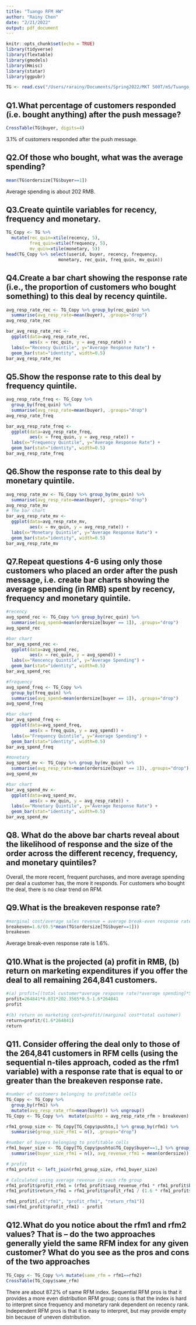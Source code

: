 ```yaml
---
title: "Tuango RFM HW"
author: "Rainy Chen"
date: "2/21/2022"
output: pdf_document
---
```


```r
knitr::opts_chunk$set(echo = TRUE)
library(tidyverse)
library(flextable)
library(gmodels)
library(Hmisc)
library(statar)
library(ggpubr)

TG <- read.csv("/Users/rarainy/Documents/Spring2022/MKT 500T/m5/Tuango_RFM.csv")
```
  
## Q1.What percentage of customers responded (i.e. bought anything) after the push message?
```r
CrossTable(TG$buyer, digits=4)
```
3.1% of customers responded after the push message.

## Q2.Of those who bought, what was the average spending?
```r
mean(TG$ordersize[TG$buyer==1])
```
Average spending is about 202 RMB. 

## Q3.Create quintile variables for recency, frequency and monetary. 
```r
TG_Copy <- TG %>% 
  mutate(rec_quin=xtile(recency, 5),
         freq_quin=xtile(frequency, 5),
         mv_quin=xtile(monetary, 5))
head(TG_Copy %>% select(userid, buyer, recency, frequency, 
                    monetary, rec_quin, freq_quin, mv_quin))
```

## Q4.Create a bar chart showing the response rate (i.e., the proportion of customers who bought something) to this deal by recency quintile.
```r
avg_resp_rate_rec <- TG_Copy %>% group_by(rec_quin) %>% 
  summarise(avg_resp_rate=mean(buyer), .groups="drop")
avg_resp_rate_rec
```
```r
bar_avg_resp_rate_rec <- 
  ggplot(data=avg_resp_rate_rec, 
         aes(x = rec_quin, y = avg_resp_rate)) + 
  labs(x="Recency Quintile", y="Average Response Rate") + 
  geom_bar(stat="identity", width=0.5)
bar_avg_resp_rate_rec
```

## Q5.Show the response rate to this deal by frequency quintile. 
```r
avg_resp_rate_freq <- TG_Copy %>% 
  group_by(freq_quin) %>% 
  summarise(avg_resp_rate=mean(buyer), .groups="drop")
avg_resp_rate_freq
```
```r
bar_avg_resp_rate_freq <- 
  ggplot(data=avg_resp_rate_freq, 
         aes(x = freq_quin, y = avg_resp_rate)) + 
  labs(x="Frequency Quintile", y="Average Response Rate") + 
  geom_bar(stat="identity", width=0.5)
bar_avg_resp_rate_freq
```

## Q6.Show the response rate to this deal by monetary quintile.
```r
avg_resp_rate_mv <- TG_Copy %>% group_by(mv_quin) %>%
  summarise(avg_resp_rate=mean(buyer), .groups="drop")
avg_resp_rate_mv
# The bar chart
bar_avg_resp_rate_mv <- 
  ggplot(data=avg_resp_rate_mv, 
         aes(x = mv_quin, y = avg_resp_rate)) + 
  labs(x="Monetary Quintile", y="Average Response Rate") + 
  geom_bar(stat="identity", width=0.5)
bar_avg_resp_rate_mv
```

## Q7.Repeat questions 4-6 using only those customers who placed an order after the push message, i.e. create bar charts showing the average spending (in RMB) spent by recency, frequency and monetary quintile. 
```r
#recency
avg_spend_rec <- TG_Copy %>% group_by(rec_quin) %>% 
  summarise(avg_spend=mean(ordersize[buyer == 1]), .groups="drop")
avg_spend_rec

#bar chart 
bar_avg_spend_rec <- 
  ggplot(data=avg_spend_rec, 
         aes(x = rec_quin, y = avg_spend)) + 
  labs(x="Rencency Quintile", y="Average Spending") + 
  geom_bar(stat="identity", width=0.5)
bar_avg_spend_rec
```
```r
#frequency 
avg_spend_freq <- TG_Copy %>% 
  group_by(freq_quin) %>% 
  summarise(avg_spend=mean(ordersize[buyer == 1]), .groups="drop")
avg_spend_freq

#bar chart 
bar_avg_spend_freq <- 
  ggplot(data=avg_spend_freq, 
         aes(x = freq_quin, y = avg_spend)) + 
  labs(x="Frequency Quintile", y="Average Spending") + 
  geom_bar(stat="identity", width=0.5)
bar_avg_spend_freq
```
```r
#monetary 
avg_spend_mv <- TG_Copy %>% group_by(mv_quin) %>%
  summarise(avg_resp_rate=mean(ordersize[buyer == 1]), .groups="drop")
avg_spend_mv

#bar chart
bar_avg_spend_mv <- 
  ggplot(data=avg_spend_mv, 
         aes(x = mv_quin, y = avg_resp_rate)) + 
  labs(x="Monetary Quintile", y="Average Response Rate") + 
  geom_bar(stat="identity", width=0.5)
bar_avg_spend_mv
```

## Q8. What do the above bar charts reveal about the likelihood of response and the size of the order across the different recency, frequency, and monetary quintiles?
Overall, the more recent, frequent purchases, and more average spending per deal a customer has, the more it responds. For customers who bought the deal, there is no clear trend on RFM. 

## Q9.What is the breakeven response rate?
```r
#marginal cost/average sales revenue = average break-even response rate
breakeven=1.6/(0.5*mean(TG$ordersize[TG$buyer==1]))
breakeven
```
Average break-even response rate is 1.6%.

## Q10.What is the projected (a) profit in RMB, (b) return on marketing expenditures if you offer the deal to all remaining 264,841 customers.
```r
#(a) profit=[(total customer*average response rate)*average spending]*50% of sales revenue as fee - marginal cost*total customer
profit=264841*0.031*202.3565*0.5-1.6*264841
profit

#(b) return on marketing cost=profit/(marginal cost*total customer)
return=profit/(1.6*264841)
return
```

## Q11. Consider offering the deal only to those of the 264,841 customers in RFM cells (using the sequential n-tiles approach, coded as the rfm1 variable) with a response rate that is equal to or greater than the breakeven response rate.
```r
#number of customers belonging to profitable cells
TG_Copy <- TG_Copy %>% 
  group_by(rfm1) %>% 
  mutate(avg_resp_rate_rfm=mean(buyer)) %>% ungroup()
TG_Copy <- TG_Copy %>%  mutate(pushto = avg_resp_rate_rfm > breakeven)

rfm1_group_size <- TG_Copy[TG_Copy$pushto,] %>% group_by(rfm1) %>% 
  summarise(group_size_rfm1 = n(), .groups="drop") 

#number of buyers belonging to profitable cells
rfm1_buyer_size <- TG_Copy[TG_Copy$pushto&TG_Copy$buyer==1,] %>% group_by(rfm1) %>% 
  summarise(buyer_size_rfm1 = n(), avg_revenue_rfm1 = mean(ordersize)) 
```

```r
# profit
rfm1_profit <- left_join(rfm1_group_size, rfm1_buyer_size)

# Calculated using average revenue in each rfm group
rfm1_profit$profit_rfm1 = (rfm1_profit$avg_revenue_rfm1 * rfm1_profit$buyer_size_rfm1 * 0.5 - 1.6 * rfm1_profit$group_size_rfm1)   * (264841 / 13939)
rfm1_profit$return_rfm1 = rfm1_profit$profit_rfm1 / (1.6 * rfm1_profit$group_size_rfm1)

rfm1_profit[,c("rfm1", "profit_rfm1", "return_rfm1")]
sum(rfm1_profit$profit_rfm1) - profit
```

## Q12.What do you notice about the rfm1 and rfm2 values? That is – do the two approaches generally yield the same RFM index for any given customer? What do you see as the pros and cons of the two approaches 
```r
TG_Copy <- TG_Copy %>% mutate(same_rfm = rfm1==rfm2) 
CrossTable(TG_Copy$same_rfm)
```
There are about 87.2% of same RFM index. Sequential RFM pros is that it provides a more even distribution RFM group; cons is that the index is hard to interpret since frequency and monetary rank dependent on recency rank. Independent RFM pros is that it is easy to interpret, but may provide empty bin because of uneven distribution. 






